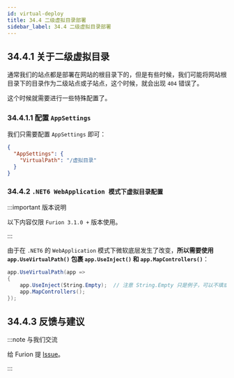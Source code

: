 ```yaml
---
id: virtual-deploy
title: 34.4 二级虚拟目录部署
sidebar_label: 34.4 二级虚拟目录部署
---
```


## 34.4.1 关于二级虚拟目录

通常我们的站点都是部署在网站的根目录下的，但是有些时候，我们可能将网站根目录下的目录作为二级站点或子站点，这个时候，就会出现 `404` 错误了。

这个时候就需要进行一些特殊配置了。

### 34.4.1.1 配置 `AppSettings`

我们只需要配置 `AppSettings` 即可：

```json
{
  "AppSettings": {
    "VirtualPath": "/虚拟目录"
  }
}
```

### 34.4.2 `.NET6 WebApplication 模式下虚拟目录配置`

:::important 版本说明

以下内容仅限 `Furion 3.1.0 +` 版本使用。

:::

由于在 `.NET6` 的 `WebApplication` 模式下微软底层发生了改变，**所以需要使用 `app.UseVirtualPath()` 包裹 `app.UseInject()` 和 `app.MapControllers()`**：

```cs {1}
app.UseVirtualPath(app =>
{
    app.UseInject(String.Empty);  // 注意 String.Empty 只是例子，可以不填或填其他的，见一分钟入门
    app.MapControllers();
});
```

## 34.4.3 反馈与建议

:::note 与我们交流

给 Furion 提 [Issue](https://gitee.com/dotnetchina/Furion/issues/new?issue)。

:::

